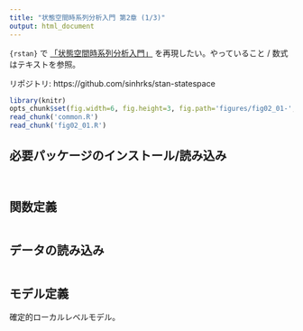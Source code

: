 ```yaml
---
title: "状態空間時系列分析入門 第2章 (1/3)"
output: html_document
---
```


``{rstan}`` で [「状態空間時系列分析入門」](http://www.amazon.co.jp/%E7%8A%B6%E6%85%8B%E7%A9%BA%E9%96%93%E6%99%82%E7%B3%BB%E5%88%97%E5%88%86%E6%9E%90%E5%85%A5%E9%96%80-J-J-F-%E3%82%B3%E3%83%9E%E3%83%B3%E3%83%80%E3%83%BC/dp/4916092929) を再現したい。やっていること / 数式はテキストを参照。

リポジトリ: https://github.com/sinhrks/stan-statespace

```r
library(knitr)
opts_chunk$set(fig.width=6, fig.height=3, fig.path='figures/fig02_01-', warning=FALSE)
read_chunk('common.R')
read_chunk('fig02_01.R')
```

## 必要パッケージのインストール/読み込み

```r
```

```r
```

## 関数定義

```r
```

## データの読み込み

```r
```

## モデル定義

確定的ローカルレベルモデル。

```r
```

```r
```

```r
```

```r
```
